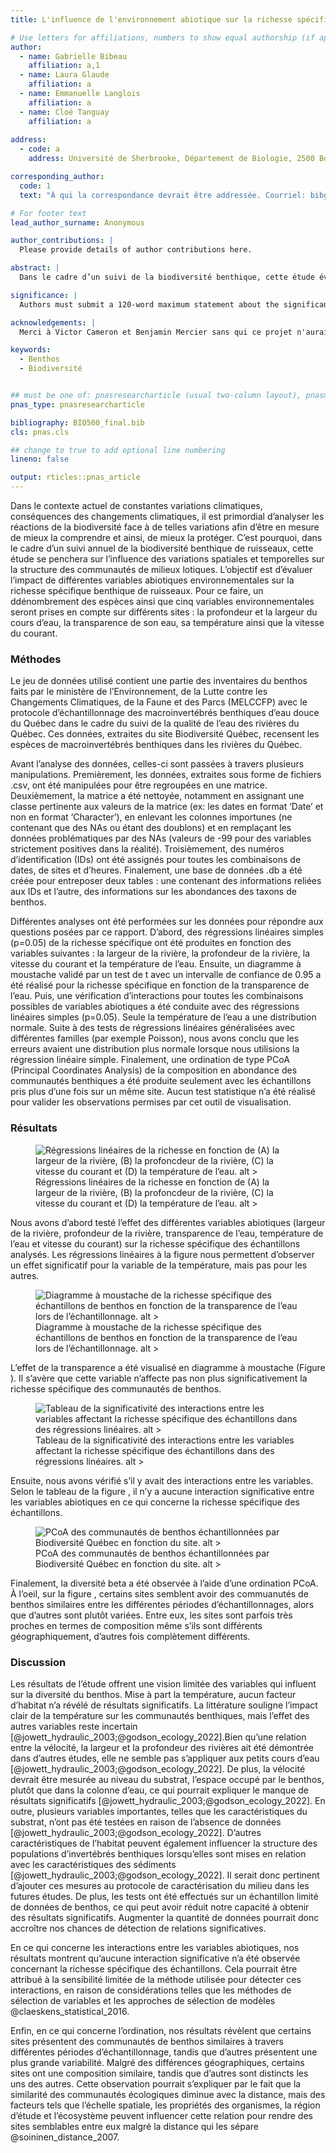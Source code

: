 ```yaml
---
title: L'influence de l'environnement abiotique sur la richesse spécifique des petits milieux lotiques

# Use letters for affiliations, numbers to show equal authorship (if applicable) and to indicate the corresponding author
author:
  - name: Gabrielle Bibeau
    affiliation: a,1
  - name: Laura Glaude
    affiliation: a
  - name: Emmanuelle Langlois
    affiliation: a
  - name: Cloé Tanguay
    affiliation: a
    
address:
  - code: a
    address: Université de Sherbrooke, Département de Biologie, 2500 Boulevard de l'Université, Sherbrooke, Québec, Canada

corresponding_author:
  code: 1
  text: "À qui la correspondance devrait être addressée. Courriel: bibg1101@usherbrooke.ca"

# For footer text
lead_author_surname: Anonymous

author_contributions: |
  Please provide details of author contributions here.

abstract: |
  Dans le cadre d’un suivi de la biodiversité benthique, cette étude évalue l’impact de différentes variables environnementales sur la richesse spécifique de petits écosystèmes lotiques, les rivières et ruisseaux. Nous tentons d’évaluer si la profondeur du ruisseau, sa largeur, la température de son eau et sa transparence ainsi que la vitesse du courant sont corrélées avec la diversité d’espèces présentes dans le milieu. Nos tests statistiques ont révélé que seule la température influençait significativement la richesse spécifique parmi les variables abiotiques testées. Le site échantillonné semblait avoir un effet sur la composition de certaines communautés benthiques, mais pas toutes.

significance: |
  Authors must submit a 120-word maximum statement about the significance of their research paper written at a level understandable to an undergraduate educated scientist outside their field of speciality. The primary goal of the Significance Statement is to explain the relevance of the work in broad context to a broad readership. The Significance Statement appears in the paper itself and is required for all research papers.

acknowledgements: |
  Merci à Victor Cameron et Benjamin Mercier sans qui ce projet n'aurait été possible.

keywords:
  - Benthos
  - Biodiversité


## must be one of: pnasresearcharticle (usual two-column layout), pnasmathematics (one column layout), or pnasinvited (invited submissions only)
pnas_type: pnasresearcharticle

bibliography: BIO500_final.bib
cls: pnas.cls

## change to true to add optional line numbering
lineno: false

output: rticles::pnas_article
---
```


Dans le contexte actuel de constantes variations climatiques, conséquences des changements climatiques, il est primordial d’analyser les réactions de la biodiversité face à de telles variations afin d’être en mesure de mieux la comprendre et ainsi, de mieux la protéger. C’est pourquoi, dans le cadre d’un suivi annuel de la biodiversité benthique de ruisseaux, cette étude se penchera sur l'influence des variations spatiales et temporelles sur la structure des communautés de milieux lotiques. L’objectif est d’évaluer l’impact de différentes variables abiotiques environnementales sur la richesse spécifique benthique de ruisseaux. Pour ce faire, un ddénombrement des espèces ainsi que cinq variables environnementales seront prises en compte sur différents sites : la profondeur et la largeur du cours d’eau, la transparence de son eau, sa température ainsi que la vitesse du courant. 


### Méthodes {#méthodes .unnumbered}

Le jeu de données utilisé contient une partie des inventaires du benthos faits par le ministère de l'Environnement, de la Lutte contre les Changements Climatiques, de la Faune et des Parcs (MELCCFP) avec le protocole d’échantillonnage des macroinvertébrés benthiques d’eau douce du Québec dans le cadre du suivi de la qualité de l'eau des rivières du Québec. Ces données, extraites du site Biodiversité Québec, recensent les espèces de macroinvertébrés benthiques dans les rivières du Québec.  

Avant l'analyse des données, celles-ci sont passées à travers plusieurs manipulations. Premièrement, les données, extraites sous forme de fichiers .csv, ont été manipulées pour être regroupées en une matrice. Deuxièmement, la matrice a été nettoyée, notamment en assignant une classe pertinente aux valeurs de la matrice (ex: les dates en format 'Date' et non en format 'Character'), en enlevant les colonnes importunes (ne contenant que des NAs ou étant des doublons) et en remplaçant les données problématiques par des NAs (valeurs de -99 pour des variables strictement positives dans la réalité). Troisièmement, des numéros d'identification (IDs) ont été assignés pour toutes les combinaisons de dates, de sites et d'heures. Finalement, une base de données .db a été créée pour entreposer deux tables : une contenant des informations reliées aux IDs et l'autre, des informations sur les abondances des taxons de benthos.

Différentes analyses ont été performées sur les données pour répondre aux questions posées par ce rapport. D'abord, des régressions linéaires simples (p=0.05) de la richesse spécifique ont été produites en fonction des variables suivantes : la largeur de la rivière, la profondeur de la rivière, la vitesse du courant et la température de l'eau. Ensuite, un diagramme à moustache validé par un test de t avec un intervalle de confiance de 0.95 a été réalisé pour la richesse spécifique en fonction de la transparence de l'eau. Puis, une vérification d'interactions pour toutes les combinaisons possibles de variables abiotiques a été conduite avec des régressions linéaires simples (p=0.05).  Seule la température de l'eau a une distribution normale. Suite à des tests de régressions linéaires généralisées avec différentes familles (par exemple Poisson), nous avons conclu que les erreurs avaient une distribution plus normale lorsque nous utilisions la régression linéaire simple. Finalement, une ordination de type PCoA (Principal Coordinates Analysis) de la composition en abondance des communautés benthiques a été produite seulement avec les échantillons pris plus d'une fois sur un même site. Aucun test statistique n'a été réalisé pour valider les observations permises par cet outil de visualisation.


### Résultats {#résultats .unnumbered}

![Régressions linéaires de la richesse en fonction de (A) la largeur de la rivière, (B) la profoncdeur de la rivière, (C) la vitesse du courant et (D) la température de l'eau. \label{fig:regression_richesse} alt >](regression_richesse.png)

Nous avons d'abord testé l'effet des différentes variables abiotiques (largeur de la rivière, profondeur de la rivière, transparence de l'eau, température de l'eau et vitesse du courant) sur la richesse spécifique des échantillons analysés. Les régressions linéaires à la figure \ref{fig:regression_richesse} nous permettent d'observer un effet significatif pour la variable de la température, mais pas pour les autres. 

![Diagramme à moustache de la richesse spécifique des échantillons de benthos en fonction de la transparence de l'eau lors de l'échantillonnage. \label{fig:boxplot_richesse} alt >](boxplot_richesse.png)

L'effet de la transparence a été visualisé en diagramme à moustache (Figure \ref{fig:boxplot_richesse}). Il s'avère que cette variable n'affecte pas non plus significativement la richesse spécifique des communautés de benthos.

![Tableau de la significativité des interactions entre les variables affectant la richesse spécifique des échantillons dans des régressions linéaires. \label{fig:tableau_interaction} alt >](tableau_interaction.png)

Ensuite, nous avons vérifié s'il y avait des interactions entre les variables. Selon le tableau de la figure \ref{fig:tableau_interaction}, il n'y a aucune interaction significative entre les variables abiotiques en ce qui concerne la richesse spécifique des échantillons.

![PCoA des communautés de benthos échantillonnées par Biodiversité Québec en fonction du site. \label{fig:ordination_sites} alt >](ordination_sites.png)

Finalement, la diversité beta a été observée à l'aide d'une ordination PCoA. À l'oeil, sur la figure \ref{fig:ordination_sites}, certains sites semblent avoir des commuanutés de benthos similaires entre les différentes périodes d'échantillonnages, alors que d'autres sont plutôt variées. Entre eux, les sites sont parfois très proches en termes de composition même s'ils sont différents géographiquement, d'autres fois complètement différents.  


### Discussion {#discussion .unnumbered}
Les résultats de l'étude offrent une vision limitée des variables qui influent sur la diversité du benthos. Mise à part la température, aucun facteur d’habitat n'a révélé de résultats significatifs. La littérature souligne l’impact clair de la température sur les communautés benthiques, mais l’effet des autres variables reste incertain [@jowett_hydraulic_2003;@godson_ecology_2022].Bien qu'une relation entre la vélocité, la largeur et la profondeur des rivières ait été démontrée dans d'autres études, elle ne semble pas s’appliquer aux petits cours d’eau [@jowett_hydraulic_2003;@godson_ecology_2022]. De plus, la vélocité devrait être mesurée au niveau du substrat, l’espace occupé par le benthos, plutôt que dans la colonne d’eau, ce qui pourrait expliquer le manque de résultats significatifs [@jowett_hydraulic_2003;@godson_ecology_2022].  En outre, plusieurs variables importantes, telles que les caractéristiques du substrat, n’ont pas été testées en raison de l’absence de données  [@jowett_hydraulic_2003;@godson_ecology_2022]. D’autres caractéristiques de l’habitat peuvent également influencer la structure des populations d’invertébrés benthiques lorsqu’elles sont mises en relation avec les caractéristiques des sédiments [@jowett_hydraulic_2003;@godson_ecology_2022]. Il serait donc pertinent d’ajouter ces mesures au protocole de caractérisation du milieu dans les futures études. De plus, les tests ont été effectués sur un échantillon limité de données de benthos, ce qui peut avoir réduit notre capacité à obtenir des résultats significatifs. Augmenter la quantité de données pourrait donc accroître nos chances de détection de relations significatives.

En ce qui concerne les interactions entre les variables abiotiques, nos résultats montrent qu'aucune interaction significative n'a été observée concernant la richesse spécifique des échantillons. Cela pourrait être attribué à la sensibilité limitée de la méthode utilisée pour détecter ces interactions, en raison de considérations telles que les méthodes de sélection de variables et les approches de sélection de modèles @claeskens_statistical_2016.

Enfin, en ce qui concerne l'ordination, nos résultats révèlent que certains sites présentent des communautés de benthos similaires à travers différentes périodes d'échantillonnage, tandis que d'autres présentent une plus grande variabilité. Malgré des différences géographiques, certains sites ont une composition similaire, tandis que d'autres sont distincts les uns des autres. Cette observation pourrait s'expliquer par le fait que la similarité des communautés écologiques diminue avec la distance, mais des facteurs tels que l'échelle spatiale, les propriétés des organismes, la région d'étude et l'écosystème peuvent influencer cette relation pour rendre des sites semblables entre eux malgré la distance qui les sépare @soininen_distance_2007. 


<!-- Leave these lines as they are at the end of your .Rmd file to ensure placement of methods & acknowledgements sections before the references-->
\showmatmethods
\showacknow
\pnasbreak
